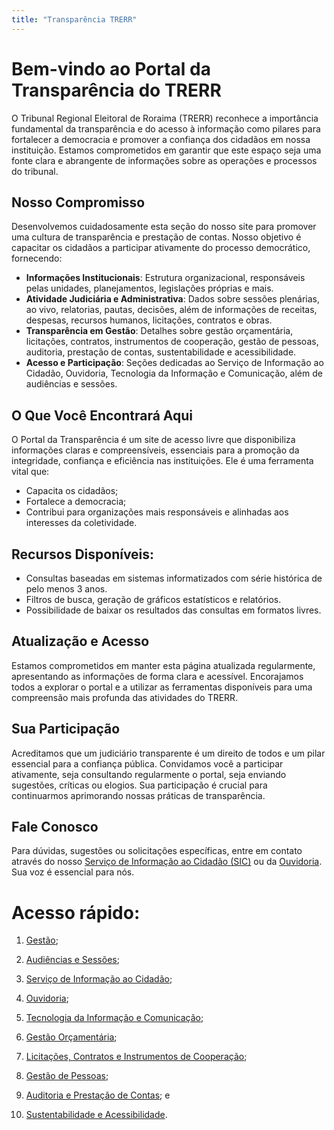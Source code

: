 ```yaml
---
title: "Transparência TRERR"
---
```


# Bem-vindo ao Portal da Transparência do TRERR

O Tribunal Regional Eleitoral de Roraima (TRERR) reconhece a importância fundamental da transparência e do acesso à informação como pilares para fortalecer a democracia e promover a confiança dos cidadãos em nossa instituição. Estamos comprometidos em garantir que este espaço seja uma fonte clara e abrangente de informações sobre as operações e processos do tribunal.

## Nosso Compromisso

Desenvolvemos cuidadosamente esta seção do nosso site para promover uma cultura de transparência e prestação de contas. Nosso objetivo é capacitar os cidadãos a participar ativamente do processo democrático, fornecendo:

-   **Informações Institucionais**: Estrutura organizacional, responsáveis pelas unidades, planejamentos, legislações próprias e mais.
-   **Atividade Judiciária e Administrativa**: Dados sobre sessões plenárias, ao vivo, relatorias, pautas, decisões, além de informações de receitas, despesas, recursos humanos, licitações, contratos e obras.
-   **Transparência em Gestão**: Detalhes sobre gestão orçamentária, licitações, contratos, instrumentos de cooperação, gestão de pessoas, auditoria, prestação de contas, sustentabilidade e acessibilidade.
-   **Acesso e Participação**: Seções dedicadas ao Serviço de Informação ao Cidadão, Ouvidoria, Tecnologia da Informação e Comunicação, além de audiências e sessões.

## O Que Você Encontrará Aqui

O Portal da Transparência é um site de acesso livre que disponibiliza informações claras e compreensíveis, essenciais para a promoção da integridade, confiança e eficiência nas instituições. Ele é uma ferramenta vital que:

-   Capacita os cidadãos;
-   Fortalece a democracia;
-   Contribui para organizações mais responsáveis e alinhadas aos interesses da coletividade.

## Recursos Disponíveis:

-   Consultas baseadas em sistemas informatizados com série histórica de pelo menos 3 anos.
-   Filtros de busca, geração de gráficos estatísticos e relatórios.
-   Possibilidade de baixar os resultados das consultas em formatos livres.

## Atualização e Acesso

Estamos comprometidos em manter esta página atualizada regularmente, apresentando as informações de forma clara e acessível. Encorajamos todos a explorar o portal e a utilizar as ferramentas disponíveis para uma compreensão mais profunda das atividades do TRERR.

## Sua Participação

Acreditamos que um judiciário transparente é um direito de todos e um pilar essencial para a confiança pública. Convidamos você a participar ativamente, seja consultando regularmente o portal, seja enviando sugestões, críticas ou elogios. Sua participação é crucial para continuarmos aprimorando nossas práticas de transparência.

## Fale Conosco

Para dúvidas, sugestões ou solicitações específicas, entre em contato através do nosso [Serviço de Informação ao Cidadão (SIC)](00.diversos/pagina.em.construcao.qmd) ou da [Ouvidoria](00.diversos/pagina.em.construcao.qmd). Sua voz é essencial para nós.

# Acesso rápido:

01.  [Gestão](00.diversos/pagina.em.construcao.qmd);

02.  [Audiências e Sessões](00.diversos/pagina.em.construcao.qmd);

03.  [Serviço de Informação ao Cidadão](00.diversos/pagina.em.construcao.qmd);

04.  [Ouvidoria](00.diversos/pagina.em.construcao.qmd);

05.  [Tecnologia da Informação e Comunicação](00.diversos/pagina.em.construcao.qmd);

06.  [Gestão Orçamentária](00.diversos/pagina.em.construcao.qmd);

07.  [Licitações, Contratos e Instrumentos de Cooperação](07.contratos.qmd);

08.  [Gestão de Pessoas](00.diversos/pagina.em.construcao.qmd);

09.  [Auditoria e Prestação de Contas](00.diversos/pagina.em.construcao.qmd); e

10. [Sustentabilidade e Acessibilidade](00.diversos/pagina.em.construcao.qmd).